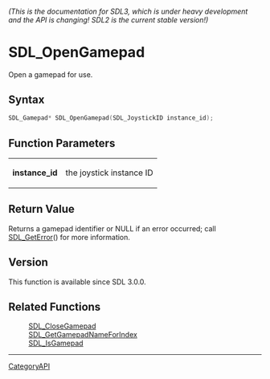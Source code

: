 ====== (This is the documentation for SDL3, which is under heavy development and the API is changing! SDL2 is the current stable version!) ======
= SDL_OpenGamepad =

Open a gamepad for use.

== Syntax ==

<syntaxhighlight lang='c'>
SDL_Gamepad* SDL_OpenGamepad(SDL_JoystickID instance_id);
</syntaxhighlight>

== Function Parameters ==

{|
|'''instance_id'''
|the joystick instance ID
|}

== Return Value ==

Returns a gamepad identifier or NULL if an error occurred; call
[[SDL_GetError]]() for more information.

== Version ==

This function is available since SDL 3.0.0.

== Related Functions ==

:[[SDL_CloseGamepad]]
:[[SDL_GetGamepadNameForIndex]]
:[[SDL_IsGamepad]]

----
[[CategoryAPI]]


